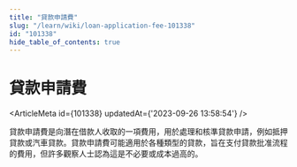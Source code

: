 ```yaml
---
title: "貸款申請費"
slug: "/learn/wiki/loan-application-fee-101338"
id: "101338"
hide_table_of_contents: true
---
```



# 貸款申請費

<ArticleMeta id={101338} updatedAt={'2023-09-26 13:58:54'} />
<div className='border-solid border-b border-t-0 my-4 border-[var(--ifm-color-gray-300)]' />

貸款申請費是向潛在借款人收取的一項費用，用於處理和核準貸款申請，例如抵押貸款或汽車貸款。貸款申請費可能適用於各種類型的貸款，旨在支付貸款批准流程的費用，但許多觀察人士認為這是不必要或成本過高的。

